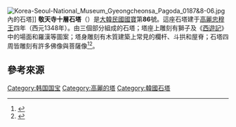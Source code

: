 [[File:Korea-Seoul-National_Museum_Gyeongcheonsa_Pagoda_0187&8-06.jpg|thumb]]內的石塔]]
'''敬天寺十層石塔'''（{{lang-ko|개성 경천사 터 십층석탑}}）是[[大韓民國國寶|大韓民國國寶]]第'''86'''號。這座石塔建于[[高麗忠穆王|高麗忠穆王]]四年（西元1348年）。由三個部分組成的石塔；塔座上雕刻有獅子及《[[西遊記|西遊記]]》中的場面和羅漢等圖案；塔身雕刻有木質建築上常見的欄杆、斗拱和屋脊；石塔四周皆雕刻有許多佛像與菩薩像<ref>{{cite web |url=https://www.museum.go.kr/site/main/relic/search/view?relicId=4334 |language=ko |title=개성 경천사지 십층석탑 |publisher=國立中央博物館 |accessdate=2020-08-08 |archive-date=2021-01-27 |archive-url=https://web.archive.org/web/20210127102528/https://www.museum.go.kr/site/main/relic/search/view?relicId=4334 |dead-url=no }}</ref><ref>{{cite web|url=https://www.museum.go.kr/site/main/relic/search/view?relicId=4334|language=ko|title=개성 경천사 터 십층석탑|publisher=國家文化遺產 文化遺產廳|accessdate=2020-08-08|archive-date=2021-01-27|archive-url=https://web.archive.org/web/20210127102528/https://www.museum.go.kr/site/main/relic/search/view?relicId=4334|dead-url=no}}</ref>。



==參考來源==
{{reflist}}

[[Category:韩国国宝|Category:韩国国宝]]
[[Category:高麗的塔|Category:高麗的塔]]
[[Category:韓國石塔|Category:韓國石塔]]